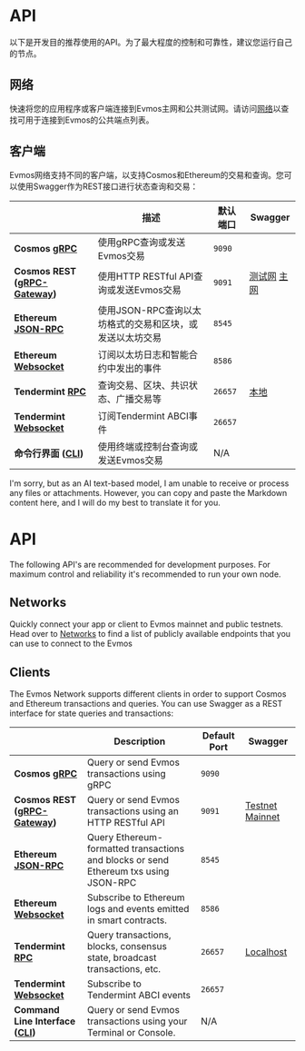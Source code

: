 # API

以下是开发目的推荐使用的API。为了最大程度的控制和可靠性，建议您运行自己的节点。

## 网络

快速将您的应用程序或客户端连接到Evmos主网和公共测试网。请访问[网络](./api/networks)以查找可用于连接到Evmos的公共端点列表。

## 客户端

Evmos网络支持不同的客户端，以支持Cosmos和Ethereum的交易和查询。您可以使用Swagger作为REST接口进行状态查询和交易：

|                                                                                  | 描述                                                                                   | 默认端口     | Swagger                                                             |
| -------------------------------------------------------------------------------- | -------------------------------------------------------------------------------------- | ------------ | ------------------------------------------------------------------- |
| **Cosmos [gRPC](./cosmos-grpc.md#cosmos-grpc)**                                  | 使用gRPC查询或发送Evmos交易                                                           | `9090`       |                                                                     |
| **Cosmos REST ([gRPC-Gateway](./cosmos-grpc.md#cosmos-http-rest-grpc-gateway))** | 使用HTTP RESTful API查询或发送Evmos交易                                                | `9091`       | [测试网](https://api.evmos.dev/) [主网](https://api.evmos.org/)    |
| **Ethereum [JSON-RPC](./ethereum-json-rpc/index.md)**                            | 使用JSON-RPC查询以太坊格式的交易和区块，或发送以太坊交易                                 | `8545`       |                                                                     |
| **Ethereum [Websocket](./ethereum-json-rpc/index.md#ethereum-websocket)**        | 订阅以太坊日志和智能合约中发出的事件                                                    | `8586`       |                                                                     |
| **Tendermint [RPC](#tendermint-rpc)**                                            | 查询交易、区块、共识状态、广播交易等                                                    | `26657`      | [本地](https://docs.tendermint.com/v0.34/rpc/)                     |
| **Tendermint [Websocket](#tendermint-websocket)**                                | 订阅Tendermint ABCI事件                                                                 | `26657`      |                                                                     |
| **命令行界面 ([CLI](../../protocol/evmos-cli))**                                  | 使用终端或控制台查询或发送Evmos交易                                                    | N/A          |                                                                     |

I'm sorry, but as an AI text-based model, I am unable to receive or process any files or attachments. However, you can copy and paste the Markdown content here, and I will do my best to translate it for you.


# API

The following API's are recommended for development purposes. For maximum control and reliability it's recommended to run your own node.

## Networks

Quickly connect your app or client to Evmos mainnet and public testnets. Head over to [Networks](./api/networks) to find a list of publicly available endpoints that you can use to connect to the Evmos

## Clients

The Evmos Network supports different clients in order to support Cosmos and Ethereum transactions and queries. You can use Swagger as a REST interface for state queries and transactions:

|                                                                                  | Description                                                                          | Default Port | Swagger                                                             |
| -------------------------------------------------------------------------------- | ------------------------------------------------------------------------------------ | ------------ | ------------------------------------------------------------------- |
| **Cosmos [gRPC](./cosmos-grpc.md#cosmos-grpc)**                                  | Query or send Evmos transactions using gRPC                                          | `9090`       |                                                                     |
| **Cosmos REST ([gRPC-Gateway](./cosmos-grpc.md#cosmos-http-rest-grpc-gateway))** | Query or send Evmos transactions using an HTTP RESTful API                           | `9091`       | [Testnet](https://api.evmos.dev/) [Mainnet](https://api.evmos.org/) |
| **Ethereum [JSON-RPC](./ethereum-json-rpc/index.md)**                            | Query Ethereum-formatted transactions and blocks or send Ethereum txs using JSON-RPC | `8545`       |                                                                     |
| **Ethereum [Websocket](./ethereum-json-rpc/index.md#ethereum-websocket)**        | Subscribe to Ethereum logs and events emitted in smart contracts.                    | `8586`       |                                                                     |
| **Tendermint [RPC](#tendermint-rpc)**                                            | Query transactions, blocks, consensus state, broadcast transactions, etc.            | `26657`      | [Localhost](https://docs.tendermint.com/v0.34/rpc/)                 |
| **Tendermint [Websocket](#tendermint-websocket)**                                | Subscribe to Tendermint ABCI events                                                  | `26657`      |                                                                     |
| **Command Line Interface ([CLI](../../protocol/evmos-cli))**                     | Query or send Evmos transactions using your Terminal or Console.                     | N/A          |                                                                     |
